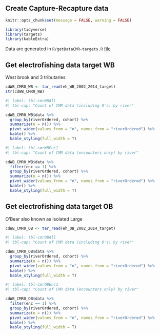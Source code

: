## Create Capture-Recapture data

```r
knitr::opts_chunk$set(message = FALSE, warning = FALSE)
```

```r
library(tidyverse)
library(targets)
library(kableExtra)
```

Data are generated in `R/getDataCMR-targets.R` [file](https://github.com/bletcher/wbBook_quarto_targets/blob/main/R/getDataCMR_targets.R)

## Get electrofishing data target WB 
West brook and 3 tributaries

```r

cdWB_CMR0_WB <- tar_read(eh_WB_2002_2014_target)
str(cdWB_CMR0_WB)
```

```r
#| label: tbl-cmrWBAll
#| tbl-cap: "Count of CMR data (including 0's) by river"

cdWB_CMR0_WB$data %>% 
  group_by(riverOrdered, cohort) %>% 
  summarize(n = n()) %>%
  pivot_wider(values_from = "n", names_from = "riverOrdered") %>%
  kable() %>%
  kable_styling(full_width = T)
```


```r
#| label: tbl-cmrWBEnc1
#| tbl-cap: "Count of CMR data (encounters only) by river"

cdWB_CMR0_WB$data %>% 
  filter(enc == 1) %>% 
  group_by(riverOrdered, cohort) %>% 
  summarize(n = n()) %>%
  pivot_wider(values_from = "n", names_from = "riverOrdered") %>%
  kable() %>%
  kable_styling(full_width = T)
```


## Get electrofishing data target OB  
O'Bear also known as Isolated Large

```r

cdWB_CMR0_OB <- tar_read(eh_OB_2002_2014_target)
```

```r
#| label: tbl-cmrOBAll
#| tbl-cap: "Count of CMR data (including 0's) by river"

cdWB_CMR0_OB$data %>% 
  group_by(riverOrdered, cohort) %>% 
  summarize(n = n()) %>%
  pivot_wider(values_from = "n", names_from = "riverOrdered") %>%
  kable() %>%
  kable_styling(full_width = T)
```


```r
#| label: tbl-cmrOBEnc1
#| tbl-cap: "Count of CMR data (encounters only) by river"

cdWB_CMR0_OB$data %>% 
  filter(enc == 1) %>% 
  group_by(riverOrdered, cohort) %>% 
  summarize(n = n()) %>%
  pivot_wider(values_from = "n", names_from = "riverOrdered") %>%
  kable() %>%
  kable_styling(full_width = T)
```



